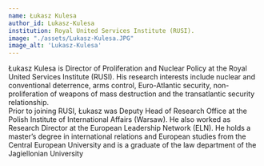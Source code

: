 ```yaml
---
name: Łukasz Kulesa
author_id: Lukasz-Kulesa
institution: Royal United Services Institute (RUSI).
image: "./assets/Lukasz-Kulesa.JPG"
image_alt: 'Lukasz-Kulesa'
---
```


Łukasz Kulesa is Director of Proliferation and Nuclear Policy at the Royal United Services Institute (RUSI). His research interests include nuclear and conventional deterrence, arms control, Euro-Atlantic security, non-proliferation of weapons of mass destruction and the transatlantic security relationship. <br/>Prior to joining RUSI, Łukasz was Deputy Head of Research Office at the Polish Institute of International Affairs (Warsaw). He also worked as Research Director at the European Leadership Network (ELN). He holds a master’s degree in international relations and European studies from the Central European University and is a graduate of the law department of the Jagiellonian University
